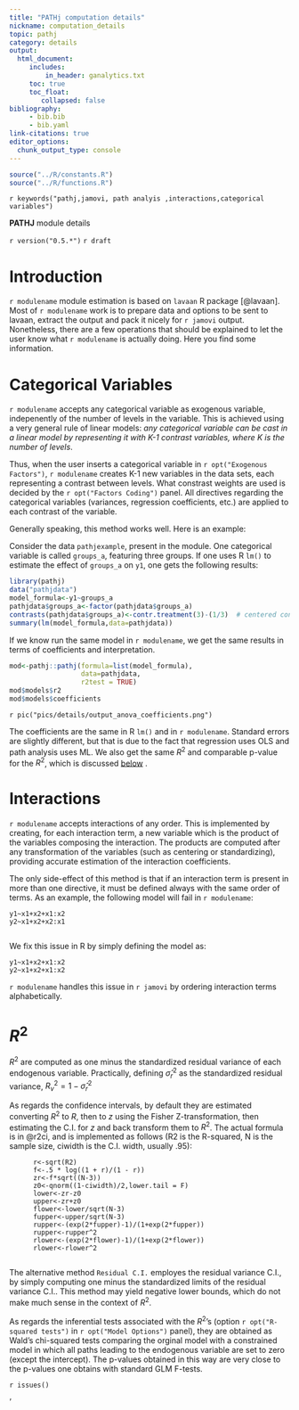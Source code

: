```yaml
---
title: "PATHj computation details"
nickname: computation_details
topic: pathj
category: details
output: 
  html_document:
     includes:
         in_header: ganalytics.txt
     toc: true
     toc_float:
        collapsed: false
bibliography: 
     - bib.bib
     - bib.yaml
link-citations: true
editor_options: 
  chunk_output_type: console
---
```



```r
source("../R/constants.R")
source("../R/functions.R")
```

`r keywords("pathj,jamovi, path analyis ,interactions,categorical variables")`

**PATHJ** module details

`r version("0.5.*")` 
`r draft`


# Introduction

`r modulename` module estimation is based on `lavaan` R package [@lavaan]. Most of `r modulename` work is to prepare data and options to be sent to lavaan, extract the output and pack it nicely for `r jamovi` output. Nonetheless, there are a few operations that should be explained to let the user know what `r modulename` is actually doing. Here you find some information.


# Categorical Variables

`r modulename` accepts any categorical variable as exogenous variable, indepenently of the number of levels in the variable. This is achieved using a very general rule of linear models: _any categorical variable can be cast in a linear model by representing it with K-1 contrast variables, where K is the number of levels_. 

Thus, when the user inserts a categorical variable in `r opt("Exogenous Factors")`, `r modulename` creates K-1 new variables in the data sets, each representing a contrast between levels. What constrast weights are used is decided by the `r opt("Factors Coding")` panel. All directives regarding the categorical variables (variances, regression coefficients, etc.) are applied to each contrast of the variable. 

Generally speaking, this method works well. Here is an example:

Consider the data `pathjexample`, present in the module. One categorical variable is called `groups_a`, featuring three groups. If one uses R `lm()` to estimate the effect of `groups_a` on `y1`, one gets the following results:

```r
library(pathj)
data("pathjdata")
model_formula<-y1~groups_a
pathjdata$groups_a<-factor(pathjdata$groups_a)
contrasts(pathjdata$groups_a)<-contr.treatment(3)-(1/3)  # centered constrasts with group 1 as reference group
summary(lm(model_formula,data=pathjdata))

```

If we know run the same model in `r modulename`, we get the same results in terms of coefficients and interpretation.

```r

mod<-pathj::pathj(formula=list(model_formula),
                  data=pathjdata,
                  r2test = TRUE)
mod$models$r2
mod$models$coefficients

```

`r pic("pics/details/output_anova_coefficients.png")`

The coefficients are the same in R `lm()` and in `r modulename`. Standard errors are slightly different, but that is due to the fact that regression uses OLS and path analysis uses ML. We also get the same $R^2$ and comparable p-value for the $R^2$, which is discussed [below](#(R^2)) .




# Interactions

`r modulename` accepts interactions of any order. This is implemented by creating, for each interaction term, a new variable which is the product of the variables composing the interaction. The products are computed after any transformation of the variables (such as centering or standardizing), providing accurate estimation of the interaction coefficients.

The only side-effect of this method is that if an interaction term is present in more than one directive, it must be defined always with the same order of terms. As an example, the following model will fail in `r modulename`:

```
y1~x1+x2+x1:x2
y2~x1+x2+x2:x1


```
We fix this issue in R by simply defining the model as:

```
y1~x1+x2+x1:x2
y2~x1+x2+x1:x2

```

`r modulename` handles this issue in `r jamovi` by ordering interaction terms alphabetically.


# $R^2$ 

$R^2$ are computed as one minus the standardized residual variance of each endogenous variable. Practically, defining $\hat{\sigma}^2_r$ as the standardized residual variance,  $R^2_v=1-\hat{\sigma}^2_r$ 

As regards the confidence intervals, by default they are estimated converting $R^2$ to $R$, then to $z$ using the Fisher Z-transformation, then estimating the C.I. for $z$ and back transform them to $R^2$. The actual formula is in @r2ci, and is implemented as follows (R2 is the R-squared, N is the sample size, ciwidth is the C.I. width, usually .95):

```
      r<-sqrt(R2)
      f<-.5 * log((1 + r)/(1 - r))
      zr<-f*sqrt((N-3))
      z0<-qnorm((1-ciwidth)/2,lower.tail = F)
      lower<-zr-z0
      upper<-zr+z0
      flower<-lower/sqrt(N-3)
      fupper<-upper/sqrt(N-3)
      rupper<-(exp(2*fupper)-1)/(1+exp(2*fupper))
      rupper<-rupper^2
      rlower<-(exp(2*flower)-1)/(1+exp(2*flower))
      rlower<-rlower^2


```

The alternative method `Residual C.I.` employes the residual variance C.I., by simply computing one minus the standardized limits of the residual variance C.I.. This method may yield negative lower bounds, which do not make much sense in the context of $R^2$.


As regards the inferential tests associated with the $R^2$'s (option `r opt("R-squared tests")` in `r opt("Model Options")` panel), they are obtained as Wald's chi-squared tests comparing the orginal model with a constrained model in which all paths leading to the endogenous variable are set to zero (except the intercept). The p-values obtained in this way are very close to the p-values one obtains with standard GLM F-tests. 




`r issues()`

'
